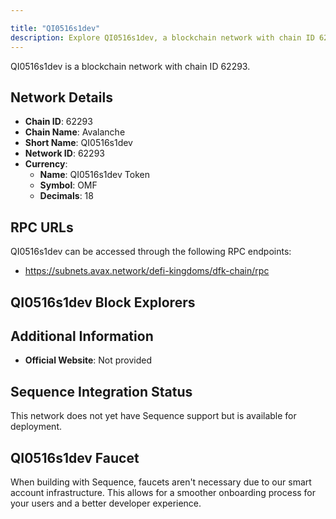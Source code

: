 ```yaml
---

title: "QI0516s1dev"
description: Explore QI0516s1dev, a blockchain network with chain ID 62293. Learn about its native currency, QI0516s1dev Token, and how to interact with the network.
---
```




QI0516s1dev is a blockchain network with chain ID 62293.

## Network Details

- **Chain ID**: 62293
- **Chain Name**: Avalanche
- **Short Name**: QI0516s1dev
- **Network ID**: 62293
- **Currency**: 
  - **Name**: QI0516s1dev Token
  - **Symbol**: OMF
  - **Decimals**: 18

## RPC URLs

QI0516s1dev can be accessed through the following RPC endpoints:

- https://subnets.avax.network/defi-kingdoms/dfk-chain/rpc

## QI0516s1dev Block Explorers



## Additional Information

- **Official Website**: Not provided

## Sequence Integration Status

This network does not yet have Sequence support but is available for deployment.

## QI0516s1dev Faucet

When building with Sequence, faucets aren't necessary due to our smart account infrastructure. This allows for a smoother onboarding process for your users and a better developer experience.
